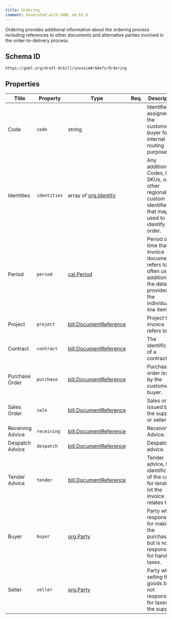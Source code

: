 ```yaml
---
title: Ordering
comment: Generated with GOBL v0.63.0
---
```


Ordering provides additional information about the ordering process including references to other documents and alternative parties involved in the order-to-delivery process.

## Schema ID

`https://gobl.org/draft-0/bill/invoice#/$defs/Ordering`

## Properties

| Title            | Property     | Type                                                       | Req. | Description                                                                                                                     |
|------------------|--------------|------------------------------------------------------------|------|---------------------------------------------------------------------------------------------------------------------------------|
| Code             | `code`       | string                                                     |      | Identifier assigned by the customer or buyer for internal routing purposes.                                                     |
| Identities       | `identities` | array of [org.Identity](/draft-0/org/identity)             |      | Any additional Codes, IDs, SKUs, or other regional or custom identifiers that may be used to identify the order.                |
| Period           | `period`     | [cal.Period](/draft-0/cal/period)                          |      | Period of time that the invoice document refers to often used in addition to the details provided in the individual line items. |
| Project          | `project`    | [bill.DocumentReference](/draft-0/bill/document_reference) |      | Project this invoice refers to.                                                                                                 |
| Contract         | `contract`   | [bill.DocumentReference](/draft-0/bill/document_reference) |      | The identification of a contract.                                                                                               |
| Purchase Order   | `purchase`   | [bill.DocumentReference](/draft-0/bill/document_reference) |      | Purchase order issued by the customer or buyer.                                                                                 |
| Sales Order      | `sale`       | [bill.DocumentReference](/draft-0/bill/document_reference) |      | Sales order issued by the supplier or seller.                                                                                   |
| Receiving Advice | `receiving`  | [bill.DocumentReference](/draft-0/bill/document_reference) |      | Receiving Advice.                                                                                                               |
| Despatch Advice  | `despatch`   | [bill.DocumentReference](/draft-0/bill/document_reference) |      | Despatch advice.                                                                                                                |
| Tender Advice    | `tender`     | [bill.DocumentReference](/draft-0/bill/document_reference) |      | Tender advice, the identification of the call for tender or lot the invoice relates to.                                         |
| Buyer            | `buyer`      | [org.Party](/draft-0/org/party)                            |      | Party who is responsible for making the purchase, but is not responsible for handling taxes.                                    |
| Seller           | `seller`     | [org.Party](/draft-0/org/party)                            |      | Party who is selling the goods but is not responsible for taxes like the supplier.                                              |

